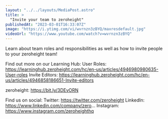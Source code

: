 ```yaml
---
layout: "../../layouts/MediaPost.astro"
title: >
  "Invite your team to zeroheight"
publishedAt: "2023-03-01T16:33:07Z"
image: "https://i.ytimg.com/vi/wvrnzn3zBYQ/maxresdefault.jpg"
videoUrl: "https://www.youtube.com/watch?v=wvrnzn3zBYQ"
---
```


Learn about team roles and responsibilities as well as how to invite people to your zeroheight team!

Find out more on our Learning Hub:
User Roles: https://learninghub.zeroheight.com/hc/en-us/articles/4946980980635-User-roles
Invite Editors: https://learninghub.zeroheight.com/hc/en-us/articles/4946858186651-Invite-editors

zeroheight: https://bit.ly/3DEvORN

Find us on social:
Twitter: https://twitter.com/zeroheight
LinkedIn: https://www.linkedin.com/company/zero...
Instagram: https://www.instagram.com/zeroheighthq
